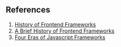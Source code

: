 ## References

1. <a class='hover:underline' href="https://blog.logrocket.com/history-of-frontend-frameworks/" target="_blank">History of Frontend Frameworks</a>
2. <a class='hover:underline' href="https://www.youtube.com/watch?v=Kzeog8yTFaE" target="_blank">A Brief History of Frontend Frameworks</a>
3. <a class='hover:underline' href="https://www.pzuraq.com/blog/four-eras-of-javascript-framework" target="_blank">Four Eras of Javascript Frameworks</a>
